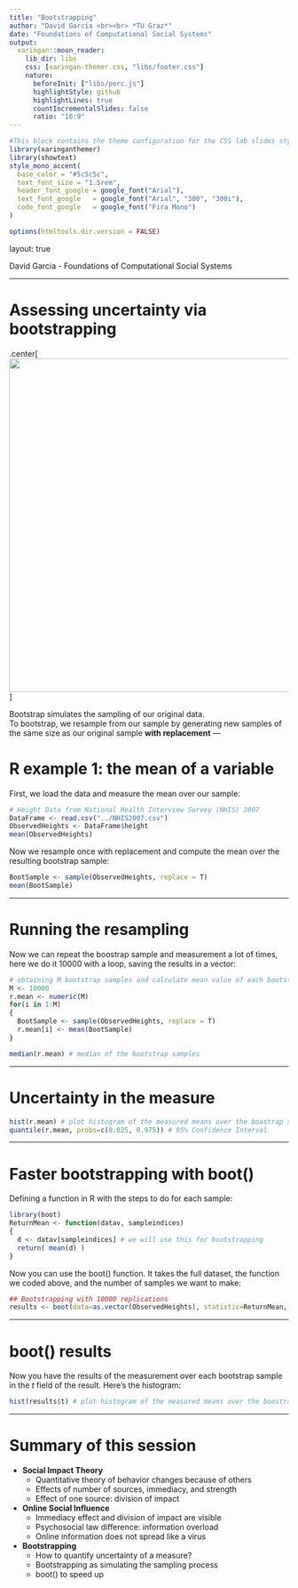 ```yaml
---
title: "Bootstrapping"
author: "David Garcia <br><br> *TU Graz*"
date: "Foundations of Computational Social Systems"
output:
  xaringan::moon_reader:
    lib_dir: libs 
    css: [xaringan-themer.css, "libs/footer.css"]
    nature:
      beforeInit: ["libs/perc.js"]
      highlightStyle: github
      highlightLines: true
      countIncrementalSlides: false
      ratio: "16:9"
---
```



```r
#This block contains the theme configuration for the CSS lab slides style
library(xaringanthemer)
library(showtext)
style_mono_accent(
  base_color = "#5c5c5c",
  text_font_size = "1.5rem",
  header_font_google = google_font("Arial"),
  text_font_google   = google_font("Arial", "300", "300i"),
  code_font_google   = google_font("Fira Mono")
)
```

```r
options(htmltools.dir.version = FALSE)
```

layout: true

<div class="my-footer"><span>David Garcia - Foundations of Computational Social Systems</span></div> 

---

# Assessing uncertainty via bootstrapping

.center[<img src="../Bootstrapping.png" width="600px"/>  ]

Bootstrap simulates the sampling of our original data.  
To bootstrap, we resample from our sample by generating new samples of the same size as our original sample  **with replacement**
---

# R example 1: the mean of a variable

First, we load the data and measure the mean over our sample:
```r
# Height Data from National Health Interview Survey (NHIS) 2007
DataFrame <- read.csv("../NHIS2007.csv")
ObservedHeights <- DataFrame$height
mean(ObservedHeights)
```

Now we resample once with replacement and compute the mean over the resulting bootstrap sample:
```r
BootSample <- sample(ObservedHeights, replace = T)
mean(BootSample)
```

---

# Running the resampling 

Now we can repeat the boostrap sample and measurement a lot of times, here we do it 10000 with a loop, saving the results in a vector:
```r
# obtaining M bootstrap samples and calculate mean value of each bootstrap sample
M <- 10000
r.mean <- numeric(M)
for(i in 1:M)
{
  BootSample <- sample(ObservedHeights, replace = T)
  r.mean[i] <- mean(BootSample)
}

median(r.mean) # median of the bootstrap samples
```

---

# Uncertainty in the measure

```r
hist(r.mean) # plot histogram of the measured means over the boostrap samples
quantile(r.mean, probs=c(0.025, 0.975)) # 95% Confidence Interval
```

---

# Faster bootstrapping with boot()

Defining a function in R with the steps to do for each sample:

```r
library(boot)
ReturnMean <- function(datav, sampleindices) 
{
  d <- datav[sampleindices] # we will use this for bootstrapping
  return( mean(d) )
}
```

Now you can use the boot() function. It takes the full dataset, the function we coded above, and the number of samples we want to make: 

```r
## Bootstrapping with 10000 replications
results <- boot(data=as.vector(ObservedHeights), statistic=ReturnMean, R=10000)
```

---

# boot() results

Now you have the results of the measurement over each bootstrap sample in the $t$ field of the result. Here's the histogram:

```r
hist(results$t) # plot histogram of the measured means over the boostrap samples
```

---

# Summary of this session

- **Social Impact Theory**
  - Quantitative theory of behavior changes because of others
  - Effects of number of sources, immediacy, and strength
  - Effect of one source: division of impact
  

- **Online Social Influence**
  - Immediacy effect and division of impact are visible
  - Psychosocial law difference: information overload
  - Online information does not spread like a virus
  
  
- **Bootstrapping**
  - How to quantify uncertainty of a measure?
  - Bootstrapping as simulating the sampling process
  - boot() to speed up

